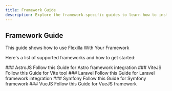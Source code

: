```yaml
---
title: Framework Guide
description: Explore the framework-specific guides to learn how to install Flexilla with various frameworks/build tools.
---
```


## Framework Guide

This guide shows how to use Flexilla With Your Framework

Here's a list of supported frameworks and how to get started:

<CardTechBox>
    <CardTech href="/docs/framework-guide/astro-guide" icon="astro">
### AstroJS
Follow this Guide for Astro framework integration
    </CardTech>
    <CardTech href="/docs/framework-guide/vite-guide" icon="vite">
### ViteJS
Follow this Guide for Vite tool
    </CardTech>
    <CardTech href="/docs/framework-guide/laravel-guide" icon="laravel">
### Laravel
Follow this Guide for Laravel framework integration
    </CardTech>
    <CardTech href="/docs/framework-guide/symfony-guide" icon="symfony">
### Symfony
Follow this Guide for Symfony framework
    </CardTech>
    <CardTech href="/docs/framework-guide/vue-guide" icon="vue">
### VueJS
Follow this Guide for VueJS framework
    </CardTech>
</CardTechBox>